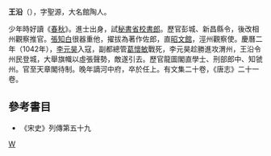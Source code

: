 '''王沿'''（{{bd|?||?||}}），字聖源，大名館陶人。

少年時好讀《[[春秋_(书)|春秋]]》。進士出身，試[[秘書省|秘書省]][[校書郎|校書郎]]。歷官彭城、新昌縣令，後改相州觀察推官。[[張知白|張知白]]很器重他，擢拔為著作佐郎，直[[昭文館|昭文館]]，涇州觀察使。慶曆二年（1042年），[[李元昊|李元昊]]入寇，副都總管[[葛懷敏|葛懷敏]]戰死，李元昊趁勝進攻渭州，王沿令州民登城，大舉旗幟以虛張聲勢，敵遂引去。歷官龍圖閣直學士、刑部郎中、知虢州。官至天章閣待制。晚年謫河中府，卒於任上。有文集二十卷，《唐志》二十一卷。

==參考書目==
* 《宋史》列傳第五十九
[[Category:宋朝政治人物|W]]